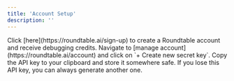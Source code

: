 ```yaml
---
title: 'Account Setup'
description: ''
---
```


<Steps>
<Step title="Sign up for a Roundtable account">
    Click [here](https://roundtable.ai/sign-up) to create a Roundtable account and receive debugging credits.
  </Step>
<Step title="Generate API Key">
    Navigate to [manage account](https://roundtable.ai/account) and click on `+ Create new secret key`. Copy the API key to your clipboard and store it somewhere safe. If you lose this API key, you can always generate another one.
</Step>
</Steps>

